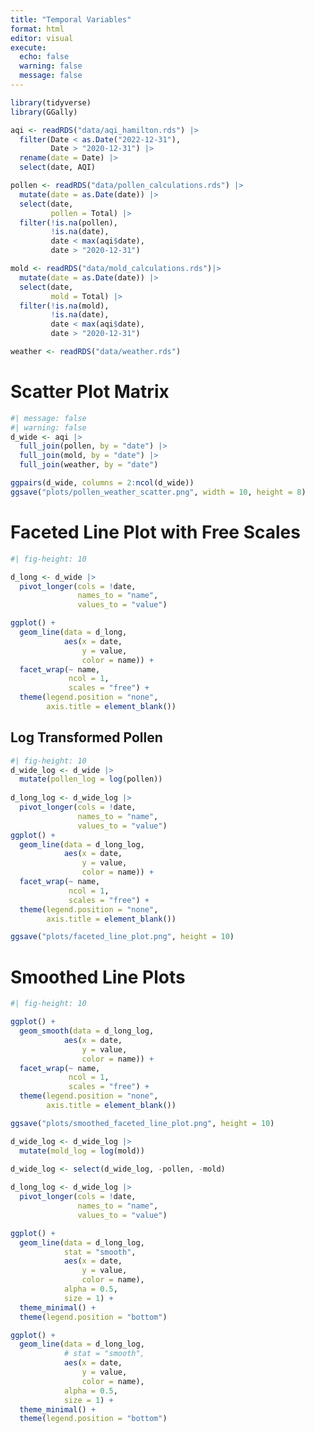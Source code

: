 ```yaml
---
title: "Temporal Variables"
format: html
editor: visual
execute: 
  echo: false
  warning: false
  message: false
---
```


```r
library(tidyverse)
library(GGally)

aqi <- readRDS("data/aqi_hamilton.rds") |>
  filter(Date < as.Date("2022-12-31"),
         Date > "2020-12-31") |>
  rename(date = Date) |>
  select(date, AQI)

pollen <- readRDS("data/pollen_calculations.rds") |>
  mutate(date = as.Date(date)) |>
  select(date,
         pollen = Total) |>
  filter(!is.na(pollen),
         !is.na(date),
         date < max(aqi$date),
         date > "2020-12-31")

mold <- readRDS("data/mold_calculations.rds")|>
  mutate(date = as.Date(date)) |>
  select(date,
         mold = Total) |>
  filter(!is.na(mold),
         !is.na(date),
         date < max(aqi$date),
         date > "2020-12-31")

weather <- readRDS("data/weather.rds")
```

# Scatter Plot Matrix

```r
#| message: false
#| warning: false
d_wide <- aqi |>
  full_join(pollen, by = "date") |>
  full_join(mold, by = "date") |>
  full_join(weather, by = "date") 

ggpairs(d_wide, columns = 2:ncol(d_wide))
ggsave("plots/pollen_weather_scatter.png", width = 10, height = 8)
```


# Faceted Line Plot with Free Scales

```r
#| fig-height: 10

d_long <- d_wide |>
  pivot_longer(cols = !date, 
               names_to = "name", 
               values_to = "value")

ggplot() + 
  geom_line(data = d_long, 
            aes(x = date, 
                y = value, 
                color = name)) +
  facet_wrap(~ name, 
             ncol = 1, 
             scales = "free") +
  theme(legend.position = "none", 
        axis.title = element_blank())
```
## Log Transformed Pollen 

```r
#| fig-height: 10
d_wide_log <- d_wide |>
  mutate(pollen_log = log(pollen))
  
d_long_log <- d_wide_log |>
  pivot_longer(cols = !date, 
               names_to = "name", 
               values_to = "value")
ggplot() + 
  geom_line(data = d_long_log, 
            aes(x = date, 
                y = value, 
                color = name)) +
  facet_wrap(~ name, 
             ncol = 1, 
             scales = "free") +
  theme(legend.position = "none", 
        axis.title = element_blank())

ggsave("plots/faceted_line_plot.png", height = 10)
```

# Smoothed Line Plots

```r
#| fig-height: 10

ggplot() + 
  geom_smooth(data = d_long_log, 
            aes(x = date, 
                y = value, 
                color = name)) +
  facet_wrap(~ name, 
             ncol = 1, 
             scales = "free") +
  theme(legend.position = "none", 
        axis.title = element_blank())

ggsave("plots/smoothed_faceted_line_plot.png", height = 10)
```

```r
d_wide_log <- d_wide_log |>
  mutate(mold_log = log(mold))

d_wide_log <- select(d_wide_log, -pollen, -mold)
  
d_long_log <- d_wide_log |>
  pivot_longer(cols = !date, 
               names_to = "name", 
               values_to = "value")

ggplot() + 
  geom_line(data = d_long_log, 
            stat = "smooth", 
            aes(x = date, 
                y = value, 
                color = name), 
            alpha = 0.5, 
            size = 1) +
  theme_minimal() +
  theme(legend.position = "bottom")
```

```r
ggplot() + 
  geom_line(data = d_long_log, 
            # stat = "smooth", 
            aes(x = date, 
                y = value, 
                color = name), 
            alpha = 0.5, 
            size = 1) +
  theme_minimal() +
  theme(legend.position = "bottom")
```

